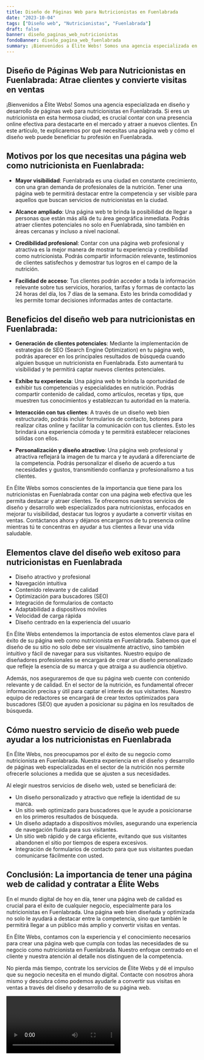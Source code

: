 ```yaml
---
title: Diseño de Páginas Web para Nutricionistas en Fuenlabrada
date: "2023-10-04"
tags: ["Diseño web", "Nutricionistas", "Fuenlabrada"]
draft: false
banner: diseño_paginas_web_nutricionistas
fondoBanner: diseño_pagina_web_fuenlabrada
summary: ¡Bienvenidos a Élite Webs! Somos una agencia especializada en diseño y desarrollo de páginas web para nutricionistas en Fuenlabrada. Si eres un nutricionista en esta hermosa ciudad, es crucial contar con una presencia online efectiva para destacarte en el mercado y atraer a nuevos clientes. En este artículo, te explicaremos por qué necesitas una página web y cómo el diseño web puede beneficiar tu profesión en Fuenlabrada.
---
```



## Diseño de Páginas Web para Nutricionistas en Fuenlabrada: Atrae clientes y convierte visitas en ventas

¡Bienvenidos a Élite Webs! Somos una agencia especializada en diseño y desarrollo de páginas web para nutricionistas en Fuenlabrada. Si eres un nutricionista en esta hermosa ciudad, es crucial contar con una presencia online efectiva para destacarte en el mercado y atraer a nuevos clientes. En este artículo, te explicaremos por qué necesitas una página web y cómo el diseño web puede beneficiar tu profesión en Fuenlabrada.

## Motivos por los que necesitas una página web como nutricionista en Fuenlabrada:

- **Mayor visibilidad**: Fuenlabrada es una ciudad en constante crecimiento, con una gran demanda de profesionales de la nutrición. Tener una página web te permitirá destacar entre la competencia y ser visible para aquellos que buscan servicios de nutricionistas en la ciudad.

- **Alcance ampliado**: Una página web te brinda la posibilidad de llegar a personas que están más allá de tu área geográfica inmediata. Podrás atraer clientes potenciales no solo en Fuenlabrada, sino también en áreas cercanas y incluso a nivel nacional.

- **Credibilidad profesional**: Contar con una página web profesional y atractiva es la mejor manera de mostrar tu experiencia y credibilidad como nutricionista. Podrás compartir información relevante, testimonios de clientes satisfechos y demostrar tus logros en el campo de la nutrición.

- **Facilidad de acceso**: Tus clientes podrán acceder a toda la información relevante sobre tus servicios, horarios, tarifas y formas de contacto las 24 horas del día, los 7 días de la semana. Esto les brinda comodidad y les permite tomar decisiones informadas antes de contactarte.

## Beneficios del diseño web para nutricionistas en Fuenlabrada:

- **Generación de clientes potenciales**: Mediante la implementación de estrategias de SEO (Search Engine Optimization) en tu página web, podrás aparecer en los principales resultados de búsqueda cuando alguien busque un nutricionista en Fuenlabrada. Esto aumentará tu visibilidad y te permitirá captar nuevos clientes potenciales.

- **Exhibe tu experiencia**: Una página web te brinda la oportunidad de exhibir tus competencias y especialidades en nutrición. Podrás compartir contenido de calidad, como artículos, recetas y tips, que muestren tus conocimientos y establezcan tu autoridad en la materia.

- **Interacción con tus clientes**: A través de un diseño web bien estructurado, podrás incluir formularios de contacto, botones para realizar citas online y facilitar la comunicación con tus clientes. Esto les brindará una experiencia cómoda y te permitirá establecer relaciones sólidas con ellos.

- **Personalización y diseño atractivo**: Una página web profesional y atractiva reflejará la imagen de tu marca y te ayudará a diferenciarte de la competencia. Podrás personalizar el diseño de acuerdo a tus necesidades y gustos, transmitiendo confianza y profesionalismo a tus clientes.

En Élite Webs somos conscientes de la importancia que tiene para los nutricionistas en Fuenlabrada contar con una página web efectiva que les permita destacar y atraer clientes. Te ofrecemos nuestros servicios de diseño y desarrollo web especializados para nutricionistas, enfocados en mejorar tu visibilidad, destacar tus logros y ayudarte a convertir visitas en ventas. Contáctanos ahora y déjanos encargarnos de tu presencia online mientras tú te concentras en ayudar a tus clientes a llevar una vida saludable.

<GifSeo />

<Cta />

## Elementos clave del diseño web exitoso para nutricionistas en Fuenlabrada

- Diseño atractivo y profesional
- Navegación intuitiva
- Contenido relevante y de calidad
- Optimización para buscadores (SEO)
- Integración de formularios de contacto
- Adaptabilidad a dispositivos móviles
- Velocidad de carga rápida
- Diseño centrado en la experiencia del usuario

En Élite Webs entendemos la importancia de estos elementos clave para el éxito de su página web como nutricionista en Fuenlabrada. Sabemos que el diseño de su sitio no solo debe ser visualmente atractivo, sino también intuitivo y fácil de navegar para sus visitantes. Nuestro equipo de diseñadores profesionales se encargará de crear un diseño personalizado que refleje la esencia de su marca y que atraiga a su audiencia objetivo.

Además, nos aseguraremos de que su página web cuente con contenido relevante y de calidad. En el sector de la nutrición, es fundamental ofrecer información precisa y útil para captar el interés de sus visitantes. Nuestro equipo de redactores se encargará de crear textos optimizados para buscadores (SEO) que ayuden a posicionar su página en los resultados de búsqueda.

## Cómo nuestro servicio de diseño web puede ayudar a los nutricionistas en Fuenlabrada

En Élite Webs, nos preocupamos por el éxito de su negocio como nutricionista en Fuenlabrada. Nuestra experiencia en el diseño y desarrollo de páginas web especializadas en el sector de la nutrición nos permite ofrecerle soluciones a medida que se ajusten a sus necesidades.

Al elegir nuestros servicios de diseño web, usted se beneficiará de:

- Un diseño personalizado y atractivo que refleje la identidad de su marca.
- Un sitio web optimizado para buscadores que le ayude a posicionarse en los primeros resultados de búsqueda.
- Un diseño adaptado a dispositivos móviles, asegurando una experiencia de navegación fluida para sus visitantes.
- Un sitio web rápido y de carga eficiente, evitando que sus visitantes abandonen el sitio por tiempos de espera excesivos.
- Integración de formularios de contacto para que sus visitantes puedan comunicarse fácilmente con usted.

## Conclusión: La importancia de tener una página web de calidad y contratar a Élite Webs

En el mundo digital de hoy en día, tener una página web de calidad es crucial para el éxito de cualquier negocio, especialmente para los nutricionistas en Fuenlabrada. Una página web bien diseñada y optimizada no solo le ayudará a destacar entre la competencia, sino que también le permitirá llegar a un público más amplio y convertir visitas en ventas.

En Élite Webs, contamos con la experiencia y el conocimiento necesarios para crear una página web que cumpla con todas las necesidades de su negocio como nutricionista en Fuenlabrada. Nuestro enfoque centrado en el cliente y nuestra atención al detalle nos distinguen de la competencia.

No pierda más tiempo, contrate los servicios de Élite Webs y dé el impulso que su negocio necesita en el mundo digital. Contacte con nosotros ahora mismo y descubra cómo podemos ayudarle a convertir sus visitas en ventas a través del diseño y desarrollo de su página web.

<Video />

<CtaBot job="Nutricionistas" city="Fuenlabrada" />

<Gmaps query="Fuenlabrada+españa+maps" />
